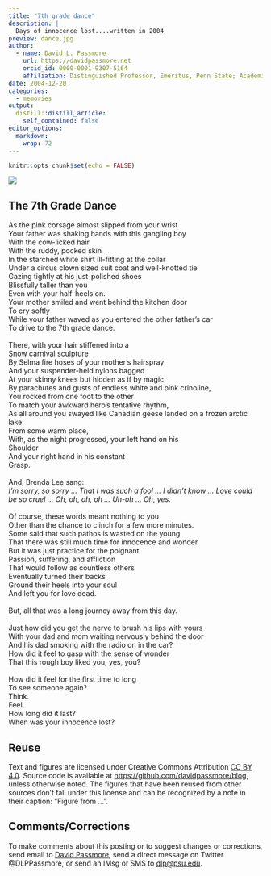 ```yaml
---
title: "7th grade dance"
description: |
  Days of innocence lost....written in 2004
preview: dance.jpg
author:
  - name: David L. Passmore
    url: https://davidpassmore.net
    orcid_id: 0000-0001-9307-5164
    affiliation: Distinguished Professor, Emeritus, Penn State; Academic Visitor, University of Pittsburgh
date: 2004-12-20
categories:
  - memories
output:
  distill::distill_article:
    self_contained: false
editor_options: 
  markdown: 
    wrap: 72
---
```


```r
knitr::opts_chunk$set(echo = FALSE)
```

![](dance.jpg)

## The 7th Grade Dance

| As the pink corsage almost slipped from your wrist 
| Your father was shaking hands with this gangling boy 
| With the cow-licked hair 
| With the ruddy, pocked skin 
| In the starched white shirt ill-fitting at the collar
| Under a circus clown sized suit coat and well-knotted tie 
| Gazing tightly at his just-polished shoes 
| Blissfully taller than you 
| Even with your half-heels on. 
| Your mother smiled and went behind the kitchen door 
| To cry softly 
| While your father waved as you entered the other father's car
| To drive to the 7th grade dance.
|
| There, with your hair stiffened into a 
| Snow carnival sculpture 
| By Selma fire hoses of your mother's hairspray 
| And your suspender-held nylons bagged 
| At your skinny knees but hidden as if by magic 
| By parachutes and gusts of endless white and pink crinoline, 
| You rocked from one foot to the other 
| To match your awkward hero's tentative rhythm, 
| As all around you swayed like Canadian geese landed on a frozen arctic lake 
| From some warm place, 
| With, as the night progressed, your left hand on his
| Shoulder 
| And your right hand in his constant 
| Grasp.
|
| And, Brenda Lee sang: 
| *I'm sorry, so sorry ... That I was such a fool ... I didn't know ... Love could be so cruel ... Oh, oh, oh, oh ... Uh-oh ... Oh, yes.*
|
| Of course, these words meant nothing to you
| Other than the chance to clinch for a few more minutes. 
| Some said that such pathos is wasted on the young 
| That there was still much time for innocence and wonder 
| But it was just practice for the poignant 
| Passion, suffering, and affliction
| That would follow as countless others 
| Eventually turned their backs
| Ground their heels into your soul 
| And left you for love dead.
|
| But, all that was a long journey away from this day.
|
| Just how did you get the nerve to brush his lips with yours 
| With your dad and mom waiting nervously behind the door 
| And his dad smoking with the radio on in the car? 
| How did it feel to gasp with the sense of wonder 
| That this rough boy liked you, yes, you? 
| 
| How did it feel for the first time to long 
| To see someone again? 
| Think. 
| Feel. 
| How long did it last? 
| When was your innocence lost?

## Reuse {.appendix}

Text and figures are licensed under Creative Commons Attribution [CC BY
4.0](https://creativecommons.org/licenses/by-sa/4.0/). Source code is
available at <https://github.com/davidpassmore/blog>, unless otherwise
noted. The figures that have been reused from other sources don't fall
under this license and can be recognized by a note in their caption:
"Figure from ...".

## Comments/Corrections {.appendix}

To make comments about this posting or to suggest changes or
corrections, send email to [David Passmore](dlp@davidpassmore.net), send
a direct message on Twitter @DLPPassmore, or send an IMsg or SMS to
[dlp\@psu.edu](mailto:dlp@psu.edu){.email}.
